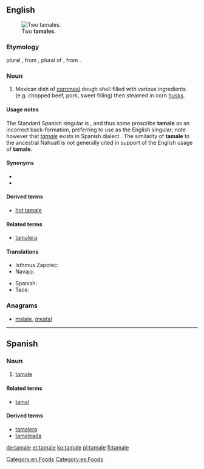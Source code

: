 ==English==
{{wikipedia|tamale}}
[[File:Tamales.jpg|thumb|Two '''tamales'''.]]

===Etymology===
{{back-form|lang=en}} plural {{term|tamales}}, from {{etyl|es|en}} {{term|tamales|lang=es}}, plural of {{term|tamal|lang=es}}, from {{etyl|nah|en}} {{term | tamalli |lang=nah| |wrapped}}.

===Noun===
{{en-noun}}

# Mexican dish of [[cornmeal]] dough shell filled with various ingredients (e.g. chopped beef, pork, sweet filling) then steamed in corn [[husks]].

====Usage notes====
The Standard Spanish singular is {{term|tamal|lang=es}}, and thus some proscribe '''tamale''' as an incorrect back-formation, preferring to use {{term|tamal|lang=en}} as the English singular; note however that ''[[#Spanish|tamale]]'' exists in Spanish dialect {{which|date=October 2014}}. The similarity of '''tamale''' to the ancestral Nahuatl {{term|tamalli|lang=nah}} is not generally cited in support of the English usage of '''tamale'''.

====Synonyms====
* {{l|en|humita}}
* {{l|en|tamal}}

====Derived terms====
* [[hot tamale]]

====Related terms====
* [[tamalera]]

====Translations====
{{trans-top|Mexican dish}}
* Isthmus Zapotec: {{t|zai|gueta guu}}
* Navajo: {{t|nv|ałchʼįʼ beʼastłʼóní}}
{{trans-mid}}
* Spanish: {{t+|es|tamal|m}}
* Taos: {{t|twf|tomòli’ína}}
{{trans-bottom}}

===Anagrams===
* [[malate#English|malate]], [[meatal#English|meatal]]

[[Category:en:Foods]]
----

==Spanish==

===Noun===
{{es-noun|m}}

# {{context|dialect|lang=es}} [[#English|tamale]]

====Related terms====
* [[tamal]]

====Derived terms====
* [[tamalera]]
* [[tamaleada]]

[[Category:es:Foods]]

[[de:tamale]]
[[et:tamale]]
[[ko:tamale]]
[[pl:tamale]]
[[fi:tamale]]